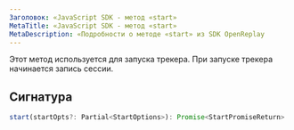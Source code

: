 ```yaml
---
Заголовок: «JavaScript SDK - метод «start»
MetaTitle: «JavaScript SDK - метод «start»
MetaDescription: «Подробности о методе «start» из SDK OpenReplay
---
```


Этот метод используется для запуска трекера. 
При запуске трекера начинается запись сессии.

## Сигнатура

```js
start(startOpts?: Partial<StartOptions>): Promise<StartPromiseReturn>
```

